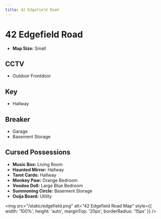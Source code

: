 ```yaml
---
title: 42 Edgefield Road
---
```


# 42 Edgefield Road

- **Map Size:** Small

## CCTV

- Outdoor Frontdoor

## Key

- Hallway

## Breaker

- Garage
- Basement Storage

## Cursed Possessions

- **Music Box:** Living Room
- **Haunted Mirror:** Hallway
- **Tarot Cards:** Hallway
- **Monkey Paw:** Orange Bedroom
- **Voodoo Doll:** Large Blue Bedroom
- **Summoning Circle:** Basement Storage
- **Ouija Board:** Utility

<img src="/static/edgefield.png" alt="42 Edgefield Road Map" style={{ width: '100%', height: 'auto', marginTop: '20px', borderRadius: '15px' }} />